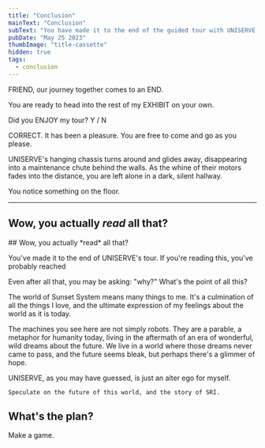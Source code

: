 ```yaml
---
title: "Conclusion"
mainText: "Conclusion"
subText: "You have made it to the end of the guided tour with UNISERVE. Congratulations! You're ready to head out on your own. Enjoy a complementary tie."
pubDate: "May 25 2023"
thumbImage: "title-cassette"
hidden: true
tags:
  - conclusion
---
```



<QuoteContentRowRender author={AuthorUniserve} >
  FRIEND, our journey together comes to an END.

  You are ready to head into the rest of my EXHIBIT on your own.

  Did you ENJOY my tour? Y / N
</QuoteContentRowRender>

  <QuoteContentRowRender author={AuthorTerminal} left>
CORRECT.
</QuoteContentRowRender>

<QuoteContentRowRender author={AuthorUniserve} >
  It has been a pleasure. You are free to come and go as you please.
</QuoteContentRowRender>

UNISERVE's hanging chassis turns around and glides away, disappearing into a maintenance chute behind the walls. As the whine of their motors fades into the distance, you are left alone in a dark, silent hallway.

You notice something on the floor.

<Pickup />

---

  ## Wow, you actually *read* all that?


  <QuoteContentRowRender author={AuthorTerminal} none>
  ## Wow, you actually *read* all that?

You've made it to the end of UNISERVE's tour. If you're reading this, you've probably reached

Even after all that, you may be asking: "why?" What's the point of all this?

The world of Sunset System means many things to me. It's a culmination of all the things I love, and the ultimate expression of my feelings about the world as it is today.

The machines you see here are not simply robots. They are a parable, a metaphor for humanity today, living in the aftermath of an era of wonderful, wild dreams about the future. We live in a world where those dreams never came to pass, and the future seems bleak, but perhaps there's a glimmer of hope.

UNISERVE, as you may have guessed, is just an alter ego for myself.

`Speculate on the future of this world, and the story of SRI. `
</QuoteContentRowRender>

  ## What's the plan?

  Make a game.
